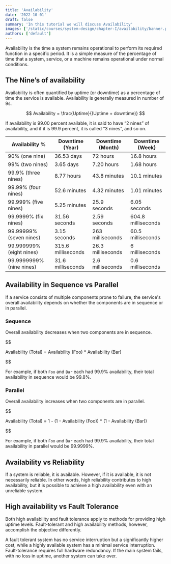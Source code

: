 ```yaml
---
title: 'Availability'
date: '2022-10-01'
draft: false
summary: 'In this tutorial we will discuss Availability'
images: ['/static/courses/system-design/chapter-I/availability/banner.png']
authors: ['default']
---
```


Availability is the time a system remains operational to perform its required function in a specific period. It is a simple measure of the percentage of time that a system, service, or a machine remains operational under normal conditions.

## The Nine’s of availability

Availability is often quantified by uptime (or downtime) as a percentage of time the service is available. Availability is generally measured in number of 9s.

$$
Availability = \frac{Uptime}{(Uptime + downtime)}
$$

If availability is 99.00 percent available, it is said to have “2 nines” of availability, and if it is 99.9 percent, it is called “3 nines”, and so on.

| Availability %           | Downtime (Year)    | Downtime (Month)  | Downtime (Week)    |
| ------------------------ | ------------------ | ----------------- | ------------------ |
| 90% (one nine)           | 36.53 days         | 72 hours          | 16.8 hours         |
| 99% (two nines)          | 3.65 days          | 7.20 hours        | 1.68 hours         |
| 99.9% (three nines)      | 8.77 hours         | 43.8 minutes      | 10.1 minutes       |
| 99.99% (four nines)      | 52.6 minutes       | 4.32 minutes      | 1.01 minutes       |
| 99.999% (five nines)     | 5.25 minutes       | 25.9 seconds      | 6.05 seconds       |
| 99.9999% (fix nines)     | 31.56 seconds      | 2.59 seconds      | 604.8 milliseconds |
| 99.99999% (seven nines)  | 3.15 seconds       | 263 milliseconds  | 60.5 milliseconds  |
| 99.999999% (eight nines) | 315.6 milliseconds | 26.3 milliseconds | 6 milliseconds     |
| 99.9999999% (nine nines) | 31.6 milliseconds  | 2.6 milliseconds  | 0.6 milliseconds   |

## Availability in Sequence vs Parallel

If a service consists of multiple components prone to failure, the service's overall availability depends on whether the components are in sequence or in parallel.

### Sequence

Overall availability decreases when two components are in sequence.

$$

Availability (Total) = Availability (Foo) * Availability (Bar)


$$

For example, if both `Foo` and `Bar` each had 99.9% availability, their total availability in sequence would be 99.8%.

### Parallel

Overall availability increases when two components are in parallel.

$$

Availability (Total) = 1 - (1 - Availability (Foo)) * (1 - Availability (Bar))


$$

For example, if both `Foo` and `Bar` each had 99.9% availability, their total availability in parallel would be 99.9999%.

## Availability vs Reliability

If a system is reliable, it is available. However, if it is available, it is not necessarily reliable. In other words, high reliability contributes to high availability, but it is possible to achieve a high availability even with an unreliable system.

## High availability vs Fault Tolerance

Both high availability and fault tolerance apply to methods for providing high uptime levels. Fault-tolerant and high availability methods, however, accomplish the objective differently.

A fault tolerant system has no service interruption but a significantly higher cost, while a highly available system has a minimal service interruption. Fault-tolerance requires full hardware redundancy. If the main system fails, with no loss in uptime, another system can take over.
